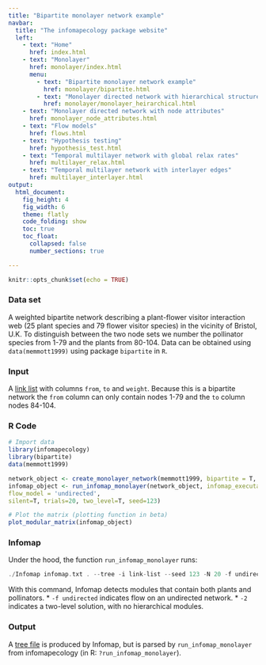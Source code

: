 ```yaml
---
title: "Bipartite monolayer network example"
navbar:
  title: "The infomapecology package website"
  left:
    - text: "Home"
      href: index.html
    - text: "Monolayer"
      href: monolayer/index.html
      menu:
        - text: "Bipartite monolayer network example"
          href: monolayer/bipartite.html
        - text: "Monolayer directed network with hierarchical structure"
          href: monolayer/monolayer_heirarchical.html  
    - text: "Monolayer directed network with node attributes"
      href: monolayer_node_attributes.html
    - text: "Flow models"
      href: flows.html
    - text: "Hypothesis testing"
      href: hypothesis_test.html
    - text: "Temporal multilayer network with global relax rates"
      href: multilayer_relax.html
    - text: "Temporal multilayer network with interlayer edges"
      href: multilayer_interlayer.html
output:
  html_document: 
    fig_height: 4
    fig_width: 6
    theme: flatly
    code_folding: show
    toc: true
    toc_float:
      collapsed: false
      number_sections: true

---
```



```r
knitr::opts_chunk$set(echo = TRUE)
```

### Data set
A weighted bipartite network describing a plant-flower visitor interaction web (25 plant species and 79 flower visitor species) in the vicinity of Bristol, U.K.  To distinguish between the two node sets we number the pollinator species from 1-79 and the plants from 80-104. Data can be obtained using `data(memmott1999)` using package `bipartite` in `R`.

### Input
A [link list](https://www.mapequation.org/infomap/#InputLinkList) with columns `from`, `to` and `weight`. Because this is a bipartite network the `from` column can only contain nodes 1-79 and the `to` column nodes 84-104.

### R Code
```r
# Import data
library(infomapecology)
library(bipartite)
data(memmott1999)

network_object <- create_monolayer_network(memmott1999, bipartite = T, directed = F, group_names = c('A','P'))
infomap_object <- run_infomap_monolayer(network_object, infomap_executable='Infomap',
flow_model = 'undirected',
silent=T, trials=20, two_level=T, seed=123)

# Plot the matrix (plotting function in beta)
plot_modular_matrix(infomap_object)
```

### Infomap
Under the hood, the function `run_infomap_monolayer` runs:

```C++
./Infomap infomap.txt . --tree -i link-list --seed 123 -N 20 -f undirected -2
```

With this command, Infomap detects modules that contain both plants and pollinators.
* `-f undirected` indicates flow on an undirected network.
* `-2` indicates a two-level solution, with no hierarchical modules.


### Output
A [tree file](https://www.mapequation.org/infomap/#OutputTree) is produced by Infomap, but is parsed by `run_infomap_monolayer` from infomapecology (in R: `?run_infomap_monolayer`).
